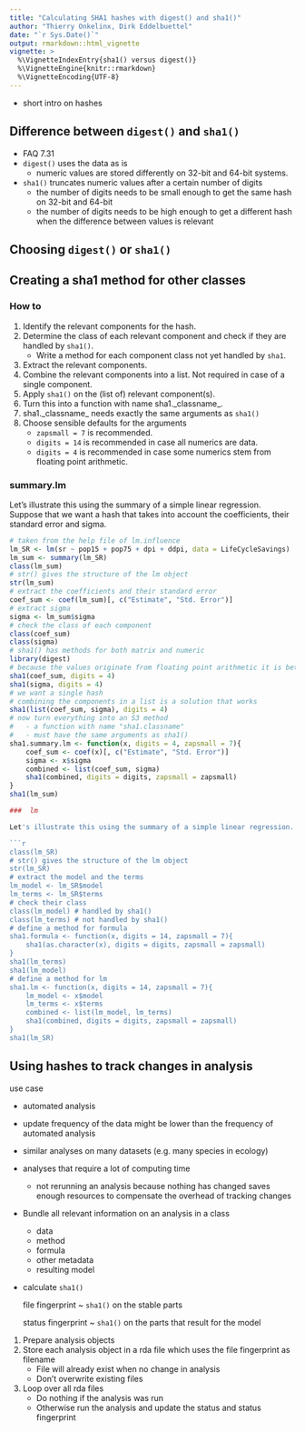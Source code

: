 ```yaml
---
title: "Calculating SHA1 hashes with digest() and sha1()"
author: "Thierry Onkelinx, Dirk Eddelbuettel"
date: "`r Sys.Date()`"
output: rmarkdown::html_vignette
vignette: >
  %\VignetteIndexEntry{sha1() versus digest()}
  %\VignetteEngine{knitr::rmarkdown}
  %\VignetteEncoding{UTF-8}
---
```


- short intro on hashes

## Difference between `digest()` and `sha1()`

- FAQ 7.31
- `digest()` uses the data as is
    - numeric values are stored differently on 32-bit and 64-bit systems.
- `sha1()` truncates numeric values after a certain number of digits
    - the number of digits needs to be small enough to get the same hash on 32-bit and 64-bit
    - the number of digits needs to be high enough to get a different hash when the difference between values is relevant

## Choosing `digest()` or `sha1()`

## Creating a sha1 method for other classes

### How to

1. Identify the relevant components for the hash.
1. Determine the class of each relevant component and check if they are handled by `sha1()`.
    - Write a method for each component class not yet handled by `sha1`.
1. Extract the relevant components.
1. Combine the relevant components into a list. Not required in case of a single component.
1. Apply `sha1()` on the (list of) relevant component(s).
1. Turn this into a function with name sha1._classname_.
1. sha1._classname_ needs exactly the same arguments as `sha1()`
1. Choose sensible defaults for the arguments
    - `zapsmall = 7` is recommended.
    - `digits = 14` is recommended in case all numerics are data.
    - `digits = 4` is recommended in case some numerics stem from floating point arithmetic.

###  summary.lm

Let's illustrate this using the summary of a simple linear regression. Suppose that we want a hash that takes into account the coefficients, their standard error and sigma.

```r
# taken from the help file of lm.influence
lm_SR <- lm(sr ~ pop15 + pop75 + dpi + ddpi, data = LifeCycleSavings)
lm_sum <- summary(lm_SR)
class(lm_sum)
# str() gives the structure of the lm object
str(lm_sum)
# extract the coefficients and their standard error
coef_sum <- coef(lm_sum)[, c("Estimate", "Std. Error")]
# extract sigma
sigma <- lm_sum$sigma
# check the class of each component
class(coef_sum)
class(sigma)
# sha1() has methods for both matrix and numeric
library(digest)
# because the values originate from floating point arithmetic it is better to use a low number of digits
sha1(coef_sum, digits = 4)
sha1(sigma, digits = 4)
# we want a single hash
# combining the components in a list is a solution that works
sha1(list(coef_sum, sigma), digits = 4)
# now turn everything into an S3 method
#   - a function with name "sha1.classname"
#   - must have the same arguments as sha1()
sha1.summary.lm <- function(x, digits = 4, zapsmall = 7){
    coef_sum <- coef(x)[, c("Estimate", "Std. Error")]
    sigma <- x$sigma
    combined <- list(coef_sum, sigma)
    sha1(combined, digits = digits, zapsmall = zapsmall)
}
sha1(lm_sum)

###  lm

Let's illustrate this using the summary of a simple linear regression. Suppose that we want a hash that takes into account the coefficients, their standard error and sigma.

```r
class(lm_SR)
# str() gives the structure of the lm object
str(lm_SR)
# extract the model and the terms
lm_model <- lm_SR$model
lm_terms <- lm_SR$terms
# check their class
class(lm_model) # handled by sha1()
class(lm_terms) # not handled by sha1()
# define a method for formula
sha1.formula <- function(x, digits = 14, zapsmall = 7){
    sha1(as.character(x), digits = digits, zapsmall = zapsmall)
}
sha1(lm_terms)
sha1(lm_model)
# define a method for lm
sha1.lm <- function(x, digits = 14, zapsmall = 7){
    lm_model <- x$model
    lm_terms <- x$terms
    combined <- list(lm_model, lm_terms)
    sha1(combined, digits = digits, zapsmall = zapsmall)
}
sha1(lm_SR)
```

## Using hashes to track changes in analysis

use case

- automated analysis
- update frequency of the data might be lower than the frequency of automated analysis
- similar analyses on many datasets (e.g. many species in ecology)
- analyses that require a lot of computing time
    - not rerunning an analysis because nothing has changed saves enough resources to compensate the overhead of tracking changes

- Bundle all relevant information on an analysis in a class
    - data
    - method
    - formula
    - other metadata
    - resulting model
- calculate `sha1()`

    file fingerprint
      ~ `sha1()` on the stable parts
    
    status fingerprint
      ~ `sha1()` on the parts that result for the model

1. Prepare analysis objects
1. Store each analysis object in a rda file which uses the file fingerprint as filename
    - File will already exist when no change in analysis
    - Don't overwrite existing files
1. Loop over all rda files
    - Do nothing if the analysis was run
    - Otherwise run the analysis and update the status and status fingerprint
